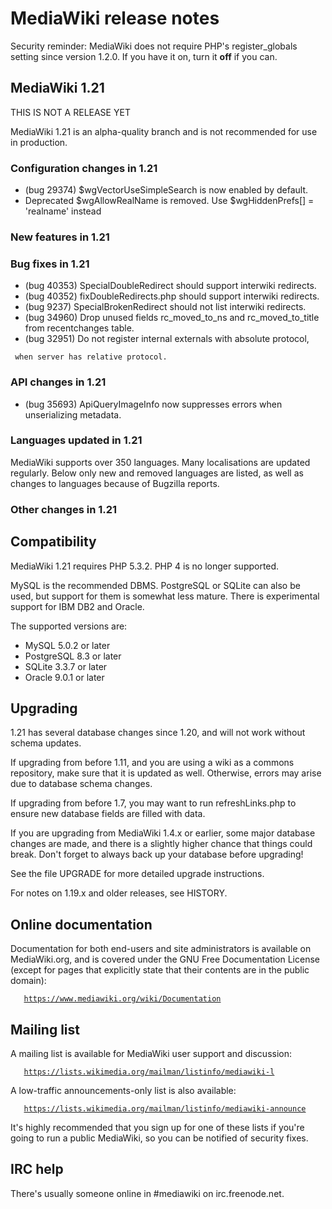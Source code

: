 = MediaWiki release notes =

Security reminder: MediaWiki does not require PHP's register_globals
setting since version 1.2.0. If you have it on, turn it '''off''' if you can.

== MediaWiki 1.21 ==

THIS IS NOT A RELEASE YET

MediaWiki 1.21 is an alpha-quality branch and is not recommended for use in
production.

=== Configuration changes in 1.21 ===
* (bug 29374) $wgVectorUseSimpleSearch is now enabled by default.
* Deprecated $wgAllowRealName is removed. Use $wgHiddenPrefs[] = 'realname' instead

=== New features in 1.21 ===

=== Bug fixes in 1.21 ===
* (bug 40353) SpecialDoubleRedirect should support interwiki redirects.
* (bug 40352) fixDoubleRedirects.php should support interwiki redirects.
* (bug 9237) SpecialBrokenRedirect should not list interwiki redirects.
* (bug 34960) Drop unused fields rc_moved_to_ns and rc_moved_to_title from recentchanges table.
* (bug 32951) Do not register internal externals with absolute protocol,
  when server has relative protocol.

=== API changes in 1.21 ===
* (bug 35693) ApiQueryImageInfo now suppresses errors when unserializing metadata.

=== Languages updated in 1.21 ===

MediaWiki supports over 350 languages. Many localisations are updated
regularly. Below only new and removed languages are listed, as well as
changes to languages because of Bugzilla reports.

=== Other changes in 1.21 ===

== Compatibility ==

MediaWiki 1.21 requires PHP 5.3.2. PHP 4 is no longer supported.

MySQL is the recommended DBMS. PostgreSQL or SQLite can also be used, but
support for them is somewhat less mature. There is experimental support for IBM
DB2 and Oracle.

The supported versions are:

* MySQL 5.0.2 or later
* PostgreSQL 8.3 or later
* SQLite 3.3.7 or later
* Oracle 9.0.1 or later

== Upgrading ==

1.21 has several database changes since 1.20, and will not work without schema
updates.

If upgrading from before 1.11, and you are using a wiki as a commons
repository, make sure that it is updated as well. Otherwise, errors may arise
due to database schema changes.

If upgrading from before 1.7, you may want to run refreshLinks.php to ensure
new database fields are filled with data.

If you are upgrading from MediaWiki 1.4.x or earlier, some major database
changes are made, and there is a slightly higher chance that things could
break. Don't forget to always back up your database before upgrading!

See the file UPGRADE for more detailed upgrade instructions.

For notes on 1.19.x and older releases, see HISTORY.

== Online documentation ==

Documentation for both end-users and site administrators is available on
MediaWiki.org, and is covered under the GNU Free Documentation License (except
for pages that explicitly state that their contents are in the public domain):

	https://www.mediawiki.org/wiki/Documentation

== Mailing list ==

A mailing list is available for MediaWiki user support and discussion:

	https://lists.wikimedia.org/mailman/listinfo/mediawiki-l

A low-traffic announcements-only list is also available:

	https://lists.wikimedia.org/mailman/listinfo/mediawiki-announce

It's highly recommended that you sign up for one of these lists if you're
going to run a public MediaWiki, so you can be notified of security fixes.

== IRC help ==

There's usually someone online in #mediawiki on irc.freenode.net.
